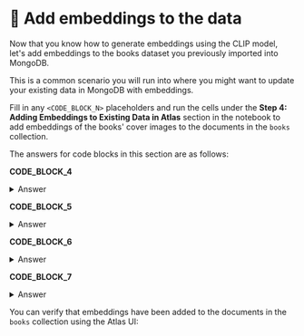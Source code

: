 # 👐 Add embeddings to the data

Now that you know how to generate embeddings using the CLIP model, let's add embeddings to the books dataset you previously imported into MongoDB.

This is a common scenario you will run into where you might want to update your existing data in MongoDB with embeddings. 

Fill in any `<CODE_BLOCK_N>` placeholders and run the cells under the **Step 4: Adding Embeddings to Existing Data in Atlas** section in the notebook to add embeddings of the books' cover images to the documents in the `books` collection.

The answers for code blocks in this section are as follows:

**CODE_BLOCK_4**

<details>
<summary>Answer</summary>
<div>

```python
collection.find({})
```

</div>
</details>

**CODE_BLOCK_5**

<details>
<summary>Answer</summary>
<div>

```python
get_embedding(content, "image")
```

</div>
</details>

**CODE_BLOCK_6**

<details>
<summary>Answer</summary>
<div>

```python
{"$set": {embedding_field: embedding}}
```

</div>
</details>

**CODE_BLOCK_7**

<details>
<summary>Answer</summary>
<div>

```python
collection.update_one(filter, update)
```

</div>
</details>

You can verify that embeddings have been added to the documents in the `books` collection using the Atlas UI:

<Screenshot url="https://cloud.mongodb.com" src="img/screenshots/50-perform-vector-search/2-add-embeddings/1-verify-collection.png" alt="Verify collection" />